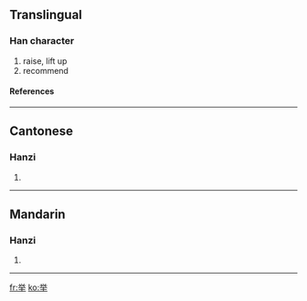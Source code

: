 {{see|舉}}<!-- may be replaced by zh-forms -->

==Translingual==
===Han character===
{{Han char|rn=3|rad=丶|as=08|sn=9|four=|canj=火金手 (FCQ)}}
# raise, lift up
# recommend
====References====
{{Han ref|kx=0081.041|hdz=10047.030|uh=4E3E|ud=20030}}
----
==Cantonese==
===Hanzi===
{{yue-hanzi|jyut=|y=geui2}}
# {{defn|Cantonese}}
----
==Mandarin==
===Hanzi===
{{cmn-hanzi|tra=舉|pin=[[jǔ]] ([[ju3]]), [[ne]] ([[nüe4]]), [[tuō]] ([[tuo1]]), [[zhè]] ([[zhe4]])|wg=chü<sup>3</sup>, <sup>4</sup>, t'o<sup>1</sup>, che<sup>4</sup>}}
# {{defn|Mandarin}}
----
[[fr:举]]
[[ko:举]]